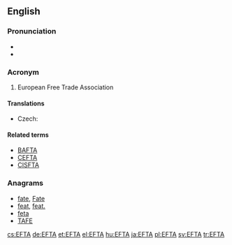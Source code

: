 ==English==

===Pronunciation===
* {{IPA|/ɛf.tɑː/|lang=en}}
* {{hyphenation|eff-tah|lang=en}}

===Acronym===
{{rfc-header|Acronym}}
{{head|en|acronym}}

# European Free Trade Association

====Translations====
{{trans-top|European Free Trade Association}}
* Czech: {{t+|cs|ESVO}}
{{trans-mid}}
{{trans-bottom}}

====Related terms====
* [[BAFTA]]
* [[CEFTA]]
* [[CISFTA]]

===Anagrams===
* [[fate#English|fate]], [[Fate#English|Fate]]
* [[feat#English|feat]], [[feat.#English|feat.]]
* [[feta#English|feta]]
* [[TAFE#English|TAFE]]

[[cs:EFTA]]
[[de:EFTA]]
[[et:EFTA]]
[[el:EFTA]]
[[hu:EFTA]]
[[ja:EFTA]]
[[pl:EFTA]]
[[sv:EFTA]]
[[tr:EFTA]]
